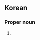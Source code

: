 ==Korean==
{{ko-hanjatab}}

===Proper noun===
{{ko-proper noun|hangeul=지혜서}}

# {{hanja form of|지혜서|[[Wisdom of Solomon]]}}